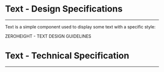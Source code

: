 
<Meta title="ODS Components/Content/Text/Specifications" />

# Text - Design Specifications
----

Text is a simple component used to display some text with a specific style:
<div>
<osds-button color="primary" variant="ghost" href="https://zeroheight.com/6fc8a63f7/p/5546ea-text/b/40a887" target="_blank">
    ZEROHEIGHT - TEXT DESIGN GUIDELINES &nbsp;
    <osds-icon name="external-link" color="primary" size="xs"></osds-icon>
  </osds-button>
</div>

# Text - Technical Specification
----

<SpecificationsText />
